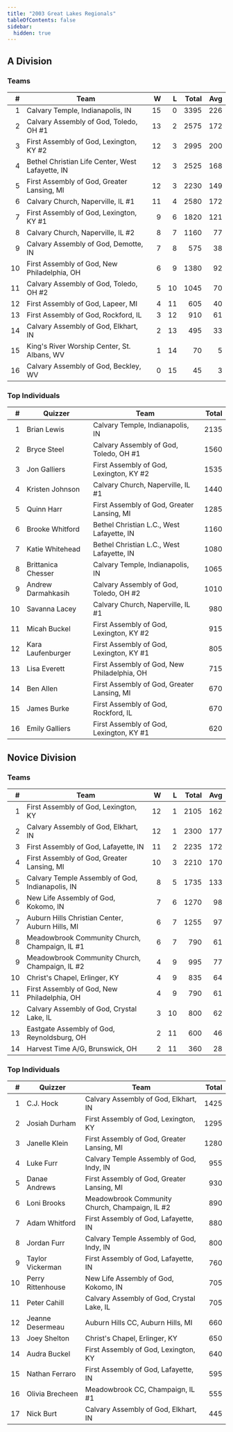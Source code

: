 ```yaml
---
title: "2003 Great Lakes Regionals"
tableOfContents: false
sidebar:
  hidden: true
---
```


## A Division

### Teams

|    # | Team                                             |    W |    L | Total |  Avg |
| ---: | ------------------------------------------------ | ---: | ---: | ----: | ---: |
|    1 | Calvary Temple, Indianapolis, IN                 |   15 |    0 |  3395 |  226 |
|    2 | Calvary Assembly of God, Toledo, OH #1           |   13 |    2 |  2575 |  172 |
|    3 | First Assembly of God, Lexington, KY #2          |   12 |    3 |  2995 |  200 |
|    4 | Bethel Christian Life Center, West Lafayette, IN |   12 |    3 |  2525 |  168 |
|    5 | First Assembly of God, Greater Lansing, MI       |   12 |    3 |  2230 |  149 |
|    6 | Calvary Church, Naperville, IL #1                |   11 |    4 |  2580 |  172 |
|    7 | First Assembly of God, Lexington, KY #1          |    9 |    6 |  1820 |  121 |
|    8 | Calvary Church, Naperville, IL #2                |    8 |    7 |  1160 |   77 |
|    9 | Calvary Assembly of God, Demotte, IN             |    7 |    8 |   575 |   38 |
|   10 | First Assembly of God, New Philadelphia, OH      |    6 |    9 |  1380 |   92 |
|   11 | Calvary Assembly of God, Toledo, OH #2           |    5 |   10 |  1045 |   70 |
|   12 | First Assembly of God, Lapeer, MI                |    4 |   11 |   605 |   40 |
|   13 | First Assembly of God, Rockford, IL              |    3 |   12 |   910 |   61 |
|   14 | Calvary Assembly of God, Elkhart, IN             |    2 |   13 |   495 |   33 |
|   15 | King's River Worship Center, St. Albans, WV      |    1 |   14 |    70 |    5 |
|   16 | Calvary Assembly of God, Beckley, WV             |    0 |   15 |    45 |    3 |

### Top Individuals

|    # | Quizzer            | Team                                        | Total |
| ---: | ------------------ | ------------------------------------------- | ----: |
|    1 | Brian Lewis        | Calvary Temple, Indianapolis, IN            |  2135 |
|    2 | Bryce Steel        | Calvary Assembly of God, Toledo, OH #1      |  1560 |
|    3 | Jon Galliers       | First Assembly of God, Lexington, KY #2     |  1535 |
|    4 | Kristen Johnson    | Calvary Church, Naperville, IL #1           |  1440 |
|    5 | Quinn Harr         | First Assembly of God, Greater Lansing, MI  |  1285 |
|    6 | Brooke Whitford    | Bethel Christian L.C., West Lafayette, IN   |  1160 |
|    7 | Katie Whitehead    | Bethel Christian L.C., West Lafayette, IN   |  1080 |
|    8 | Brittanica Chesser | Calvary Temple, Indianapolis, IN            |  1065 |
|    9 | Andrew Darmahkasih | Calvary Assembly of God, Toledo, OH #2      |  1010 |
|   10 | Savanna Lacey      | Calvary Church, Naperville, IL #1           |   980 |
|   11 | Micah Buckel       | First Assembly of God, Lexington, KY #2     |   915 |
|   12 | Kara Laufenburger  | First Assembly of God, Lexington, KY #1     |   805 |
|   13 | Lisa Everett       | First Assembly of God, New Philadelphia, OH |   715 |
|   14 | Ben Allen          | First Assembly of God, Greater Lansing, MI  |   670 |
|   15 | James Burke        | First Assembly of God, Rockford, IL         |   670 |
|   16 | Emily Galliers     | First Assembly of God, Lexington, KY #1     |   620 |

## Novice Division

### Teams

|    # | Team                                             |    W |    L | Total |  Avg |
| ---: | ------------------------------------------------ | ---: | ---: | ----: | ---: |
|    1 | First Assembly of God, Lexington, KY             |   12 |    1 |  2105 |  162 |
|    2 | Calvary Assembly of God, Elkhart, IN             |   12 |    1 |  2300 |  177 |
|    3 | First Assembly of God, Lafayette, IN             |   11 |    2 |  2235 |  172 |
|    4 | First Assembly of God, Greater Lansing, MI       |   10 |    3 |  2210 |  170 |
|    5 | Calvary Temple Assembly of God, Indianapolis, IN |    8 |    5 |  1735 |  133 |
|    6 | New Life Assembly of God, Kokomo, IN             |    7 |    6 |  1270 |   98 |
|    7 | Auburn Hills Christian Center, Auburn Hills, MI  |    6 |    7 |  1255 |   97 |
|    8 | Meadowbrook Community Church, Champaign, IL #1   |    6 |    7 |   790 |   61 |
|    9 | Meadowbrook Community Church, Champaign, IL #2   |    4 |    9 |   995 |   77 |
|   10 | Christ's Chapel, Erlinger, KY                    |    4 |    9 |   835 |   64 |
|   11 | First Assembly of God, New Philadelphia, OH      |    4 |    9 |   790 |   61 |
|   12 | Calvary Assembly of God, Crystal Lake, IL        |    3 |   10 |   800 |   62 |
|   13 | Eastgate Assembly of God, Reynoldsburg, OH       |    2 |   11 |   600 |   46 |
|   14 | Harvest Time A/G, Brunswick, OH                  |    2 |   11 |   360 |   28 |

### Top Individuals

|    # | Quizzer           | Team                                           | Total |
| ---: | ----------------- | ---------------------------------------------- | ----: |
|    1 | C.J. Hock         | Calvary Assembly of God, Elkhart, IN           |  1425 |
|    2 | Josiah Durham     | First Assembly of God, Lexington, KY           |  1295 |
|    3 | Janelle Klein     | First Assembly of God, Greater Lansing, MI     |  1280 |
|    4 | Luke Furr         | Calvary Temple Assembly of God, Indy, IN       |   955 |
|    5 | Danae Andrews     | First Assembly of God, Greater Lansing, MI     |   930 |
|    6 | Loni Brooks       | Meadowbrook Community Church, Champaign, IL #2 |   890 |
|    7 | Adam Whitford     | First Assembly of God, Lafayette, IN           |   880 |
|    8 | Jordan Furr       | Calvary Temple Assembly of God, Indy, IN       |   800 |
|    9 | Taylor Vickerman  | First Assembly of God, Lafayette, IN           |   760 |
|   10 | Perry Rittenhouse | New Life Assembly of God, Kokomo, IN           |   705 |
|   11 | Peter Cahill      | Calvary Assembly of God, Crystal Lake, IL      |   705 |
|   12 | Jeanne Desermeau  | Auburn Hills CC, Auburn Hills, MI              |   660 |
|   13 | Joey Shelton      | Christ's Chapel, Erlinger, KY                  |   650 |
|   14 | Audra Buckel      | First Assembly of God, Lexington, KY           |   640 |
|   15 | Nathan Ferraro    | First Assembly of God, Lafayette, IN           |   595 |
|   16 | Olivia Brecheen   | Meadowbrook CC, Champaign, IL #1               |   555 |
|   17 | Nick Burt         | Calvary Assembly of God, Elkhart, IN           |   445 |

